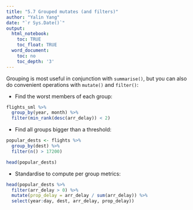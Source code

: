 ```yaml
---
title: "5.7 Grouped mutates (and filters)"
author: "Yalin Yang"
date: "`r Sys.Date()`"
output:
  html_notebook:
    toc: TRUE
    toc_float: TRUE
  word_document:
    toc: no
    toc_depth: '3'
---
```

Grouping is most useful in conjunction with `summarise()`, but you can also do convenient operations with `mutate()` and `filter()`:

* Find the worst members of each group:

```r
flights_sml %>% 
  group_by(year, month) %>%
  filter(min_rank(desc(arr_delay)) < 2)
```

* Find all groups bigger than a threshold:

```r
popular_dests <- flights %>% 
  group_by(dest) %>% 
  filter(n() > 17200)

head(popular_dests)
```
* Standardise to compute per group metrics:

```r
head(popular_dests %>% 
  filter(arr_delay > 0) %>% 
  mutate(prop_delay = arr_delay / sum(arr_delay)) %>% 
  select(year:day, dest, arr_delay, prop_delay))
```






